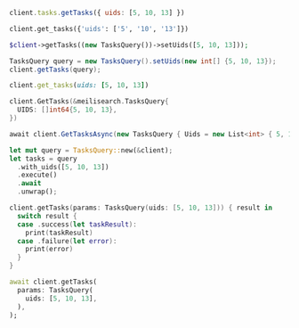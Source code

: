 <CodeGroup>

```javascript JS
client.tasks.getTasks({ uids: [5, 10, 13] })
```

```python Python
client.get_tasks({'uids': ['5', '10', '13']})
```

```php PHP
$client->getTasks((new TasksQuery())->setUids([5, 10, 13]));
```

```java Java
TasksQuery query = new TasksQuery().setUids(new int[] {5, 10, 13});
client.getTasks(query);
```

```ruby Ruby
client.get_tasks(uids: [5, 10, 13])
```

```go Go
client.GetTasks(&meilisearch.TasksQuery{
  UIDS: []int64{5, 10, 13},
})
```

```csharp C#
await client.GetTasksAsync(new TasksQuery { Uids = new List<int> { 5, 10, 13 } });
```

```rust Rust
let mut query = TasksQuery::new(&client);
let tasks = query
  .with_uids([5, 10, 13])
  .execute()
  .await
  .unwrap();
```

```swift Swift
client.getTasks(params: TasksQuery(uids: [5, 10, 13])) { result in
  switch result {
  case .success(let taskResult):
    print(taskResult)
  case .failure(let error):
    print(error)
  }
}
```

```dart Dart
await client.getTasks(
  params: TasksQuery(
    uids: [5, 10, 13],
  ),
);
```
</CodeGroup>